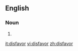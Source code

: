 ==English==

===Noun===
{{en-noun}}

#{{alternative spelling of|disfavour}}

[[it:disfavor]]
[[vi:disfavor]]
[[zh:disfavor]]